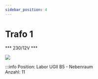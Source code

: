 ```yaml
---
sidebar_position: 4
---
```


# Trafo 1
*** 230/12V ***

[![](/image/Labore/B2/Maschinen/trafo_1_24v_16va_min.webp)](/image/Labore/B2/Maschinen/trafo_1_24v_16va.webp)


:::info
Position:   Labor UGII B5 - Nebenraum\
Anzahl:     11